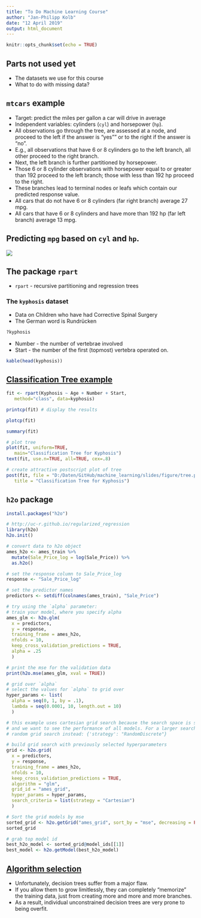 ```yaml
---
title: "To Do Machine Learning Course"
author: "Jan-Philipp Kolb"
date: "12 April 2019"
output: html_document
---
```


```r
knitr::opts_chunk$set(echo = TRUE)
```

## Parts not used yet

- The datasets we use for this course
- What to do with missing data?



## `mtcars` example

- Target: predict the miles per gallon a car will drive in average 
- Independent variables: cylinders (`cyl`) and horsepower (`hp`). 
- All observations go through the tree, are assessed at a node, and proceed to the left if the answer is "yes"" or to the right if the answer is "no". 
- E.g., all observations that have 6 or 8 cylinders go to the left branch, all other proceed to the right branch. 
- Next, the left branch is further partitioned by horsepower. 
- Those 6 or 8 cylinder observations with horsepower equal to or greater than 192 proceed to the left branch; those with less than 192 hp proceed to the right. 
- These branches lead to terminal nodes or leafs which contain our predicted response value. 
- All cars that do not have 6 or 8 cylinders (far right branch) average 27 mpg. 
- All cars that have 6 or 8 cylinders and have more than 192 hp (far left branch) average 13 mpg.

## Predicting `mpg` based on `cyl` and `hp`.

![](figure/ex_regression_tree.png)

## The package `rpart` 

- `rpart` - recursive partitioning and regression trees

### The `kyphosis` dataset 

- Data on Children who have had Corrective Spinal Surgery
- The German word is Rundrücken

```r
?kyphosis
```

<!--
vertebrae - Wirbel
-->


- Number - the number of vertebrae involved
- Start - the number of the first (topmost) vertebra operated on.

```r
kable(head(kyphosis))
```


## [Classification Tree example](https://www.statmethods.net/advstats/cart.html)

<!--
https://www.statmethods.net/advstats/cart.html
-->

```r
fit <- rpart(Kyphosis ~ Age + Number + Start,
   method="class", data=kyphosis)
```

```r
printcp(fit) # display the results 
```


```r
plotcp(fit) 
```


```r
summary(fit)
```

```r
# plot tree 
plot(fit, uniform=TRUE, 
   main="Classification Tree for Kyphosis")
text(fit, use.n=TRUE, all=TRUE, cex=.8)
```

```r
# create attractive postscript plot of tree 
post(fit, file = "D:/Daten/GitHub/machine_learning/slides/figure/tree.ps", 
   title = "Classification Tree for Kyphosis")
```


## `h2o` package

```r
install.packages("h2o")
```



```r
# http://uc-r.github.io/regularized_regression
library(h2o)
h2o.init()

# convert data to h2o object
ames_h2o <- ames_train %>%
  mutate(Sale_Price_log = log(Sale_Price)) %>%
  as.h2o()

# set the response column to Sale_Price_log
response <- "Sale_Price_log"

# set the predictor names
predictors <- setdiff(colnames(ames_train), "Sale_Price")

# try using the `alpha` parameter:
# train your model, where you specify alpha
ames_glm <- h2o.glm(
  x = predictors, 
  y = response, 
  training_frame = ames_h2o,
  nfolds = 10,
  keep_cross_validation_predictions = TRUE,
  alpha = .25
  )

# print the mse for the validation data
print(h2o.mse(ames_glm, xval = TRUE))

# grid over `alpha`
# select the values for `alpha` to grid over
hyper_params <- list(
  alpha = seq(0, 1, by = .1),
  lambda = seq(0.0001, 10, length.out = 10)
  )

# this example uses cartesian grid search because the search space is small
# and we want to see the performance of all models. For a larger search space use
# random grid search instead: {'strategy': "RandomDiscrete"}

# build grid search with previously selected hyperparameters
grid <- h2o.grid(
  x = predictors, 
  y = response, 
  training_frame = ames_h2o, 
  nfolds = 10,
  keep_cross_validation_predictions = TRUE,
  algorithm = "glm",
  grid_id = "ames_grid", 
  hyper_params = hyper_params,
  search_criteria = list(strategy = "Cartesian")
  )

# Sort the grid models by mse
sorted_grid <- h2o.getGrid("ames_grid", sort_by = "mse", decreasing = FALSE)
sorted_grid

# grab top model id
best_h2o_model <- sorted_grid@model_ids[[1]]
best_model <- h2o.getModel(best_h2o_model)
```

<!--
ames_lasso, s
-->




## [Algorithm selection](https://elitedatascience.com/algorithm-selection)

- Unfortunately, decision trees suffer from a major flaw. 
- If you allow them to grow limitlessly, they can completely "memorize" the training data, just from creating more and more and more branches.
- As a result, individual unconstrained decision trees are very prone to being overfit.

